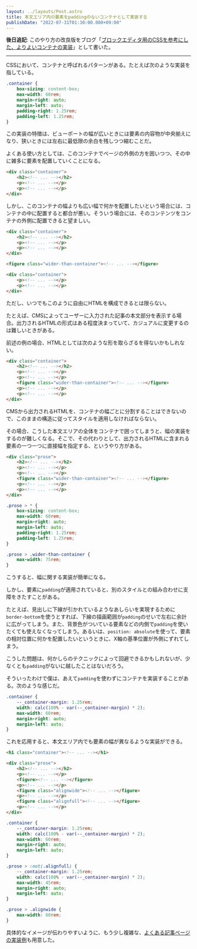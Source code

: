```yaml
---
layout: ../layouts/Post.astro
title: 本文エリア内の要素をpaddingのないコンテナとして実装する
publishDate: "2022-07-31T01:30:00.000+09:00"
---
```


**後日追記**: このやり方の改良版をブログ「[ブロックエディタ用のCSSを参考にした、よりよいコンテナの実装](/2022-11-27-better-container)」として書いた。

---

CSSにおいて、コンテナと呼ばれるパターンがある。たとえば次のような実装を指している。

```css
.container {
	box-sizing: content-box;
	max-width: 60rem;
	margin-right: auto;
	margin-left: auto;
	padding-right: 1.25rem;
	padding-left: 1.25rem;
}
```

この実装の特徴は、ビューポートの幅が広いときには要素の内容物が中央揃えになり、狭いときには左右に最低限の余白を残しつつ縮むことだ。

よくある使い方としては、このコンテナでページの外側の方を囲いつつ、その中に雑多に要素を配置していくことになる。

```html
<div class="container">
	<h2><!-- ... --></h2>
	<p><!-- ... --></p>
	<p><!-- ... --></p>
</div>
```

しかし、このコンテナの幅よりも広い幅で何かを配置したいという場合には、コンテナの中に配置すると都合が悪い。そういう場合には、そのコンテンツをコンテナの外側に配置できると望ましい。

```html
<div class="container">
	<h2><!-- ... --></h2>
	<p><!-- ... --></p>
	<p><!-- ... --></p>
</div>

<figure class="wider-than-container"><!-- ... --></figure>

<div class="container">
	<p><!-- ... --></p>
	<p><!-- ... --></p>
</div>
```

ただし、いつでもこのように自由にHTMLを構成できるとは限らない。

たとえば、CMSによってユーザーに入力された記事の本文部分を表示する場合。出力されるHTMLの形式はある程度決まっていて、カジュアルに変更するのは難しいときがある。

前述の例の場合、HTMLとしては次のような形を取らざるを得ないかもしれない。

```html
<div class="container">
	<h2><!-- ... --></h2>
	<p><!-- ... --></p>
	<p><!-- ... --></p>
	<figure class="wider-than-container"><!-- ... --></figure>
	<p><!-- ... --></p>
	<p><!-- ... --></p>
</div>
```

CMSから出力されるHTMLを、コンテナの幅ごとに分割することはできないので、このままの構造に従ってスタイルを適用しなければならない。

その場合、こうした本文エリアの全体をコンテナで囲ってしまうと、幅の実装をするのが難しくなる。そこで、その代わりとして、出力されるHTMLに含まれる要素の一つ一つに直接幅を指定する、というやり方がある。

```html
<div class="prose">
	<h2><!-- ... --></h2>
	<p><!-- ... --></p>
	<p><!-- ... --></p>
	<figure class="wider-than-container"><!-- ... --></figure>
	<p><!-- ... --></p>
	<p><!-- ... --></p>
</div>
```

```css
.prose > * {
	box-sizing: content-box;
	max-width: 60rem;
	margin-right: auto;
	margin-left: auto;
	padding-right: 1.25rem;
	padding-left: 1.25rem;
}

.prose > .wider-than-container {
	max-width: 75rem;
}
```

こうすると、幅に関する実装が簡単になる。

しかし、要素に`padding`が適用されていると、別のスタイルとの組み合わせに支障をきたすことがある。

たとえば、見出しに下線が引かれているようなあしらいを実現するために`border-bottom`を使うとすれば、下線の描画範囲が`padding`のせいで左右に余計に広がってしまう。また、背景色がついている要素などの内側で`padding`を使いたくても使えなくなってしまう。あるいは、`position: absolute`を使って、要素の相対位置に何かを配置したいというときに、X軸の基準位置が外側にずれてしまう。

こうした問題は、何かしらのテクニックによって回避できるかもしれないが、少なくとも`padding`がないに越したことはないだろう。

そういったわけで僕は、あえて`padding`を使わずにコンテナを実装することがある。次のような感じだ。

```css
.container {
	--_container-margin: 1.25rem;
	width: calc(100% - var(--_container-margin) * 2);
	max-width: 60rem;
	margin-right: auto;
	margin-left: auto;
}
```

これを応用すると、本文エリア内でも要素の幅が異なるような実装ができる。

```html
<h1 class="container"><!-- ... --></h1>

<div class="prose">
	<h2><!-- ... --></h2>
	<p><!-- ... --></p>
	<figure><!-- ... --></figure>
	<p><!-- ... --></p>
	<figure class="alignwide"><!-- ... --></figure>
	<p><!-- ... --></p>
	<figure class="alignfull"><!-- ... --></figure>
	<p><!-- ... --></p>
</div>
```

```css
.container {
	--_container-margin: 1.25rem;
	width: calc(100% - var(--_container-margin) * 2);
	max-width: 60rem;
	margin-right: auto;
	margin-left: auto;
}

.prose > :not(.alignfull) {
	--_container-margin: 1.25rem;
	width: calc(100% - var(--_container-margin) * 2);
	max-width: 45rem;
	margin-right: auto;
	margin-left: auto;
}

.prose > .alignwide {
	max-width: 60rem;
}
```

具体的なイメージが伝わりやすいように、もう少し複雑な、[よくある記事ページの実装例](/2022-07-31-container-with-no-padding/demo)も用意した。
